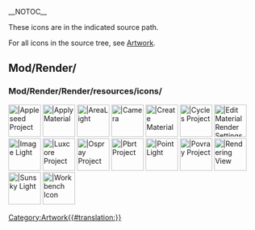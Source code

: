 __NOTOC__
<languages/>

These icons are in the indicated source path. 

For all icons in the source tree, see [[Artwork|Artwork]].

== Mod/Render/ ==

=== Mod/Render/Render/resources/icons/ ===

[[Image:Render_Appleseed.svg|64px||Appleseed Project]]
[[Image:Render_ApplyMaterial.svg‎‎|64px||Apply Material]]
[[Image:Render_AreaLight.svg|64px||AreaLight]]
[[Image:Camera-photo.svg|64px||Camera]]              <!-- Render_Camera -->
[[Image:Arch_SetMaterial.svg‎‎‎‎|64px||Create Material]] <!-- Render_CreateMaterial -->
[[Image:Blender.svg|64px||Cycles Project]]           <!-- Render_Cycles -->
[[Image:Render_EditMaterialRenderSettings.svg‎‎‎‎|64px||Edit Material Render Settings]]
[[Image:Render_ImageLight.svg|64px||Image Light]]
[[Image:Render_Luxcore.svg|64px||Luxcore Project]]
[[Image:Render_Ospray.svg|64px||Ospray Project]]
[[Image:Render_Pbrt.svg|64px||Pbrt Project]]
[[Image:Render_PointLight.svg|64px||Point Light]]
[[Image:Render_Povray.svg|64px||Povray Project]]
[[Image:Render_RenderingView.svg‎‎|64px||Rendering View]]
[[Image:Render_SunskyLight.svg‎‎|64px||Sunsky Light]]
[[Image:Render_workbench_icon.svg‎‎|64px||Workbench Icon]]


[[Category:Artwork{{#translation:}}]]